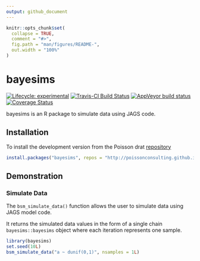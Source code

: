 ```yaml
---
output: github_document
---
```


<!-- README.md is generated from README.Rmd. Please edit that file -->

```r
knitr::opts_chunk$set(
  collapse = TRUE,
  comment = "#>",
  fig.path = "man/figures/README-",
  out.width = "100%"
)
```
# bayesims

<!-- badges: start -->
[![Lifecycle: experimental](https://img.shields.io/badge/lifecycle-experimental-orange.svg)](https://www.tidyverse.org/lifecycle/#experimental)
[![Travis-CI Build Status](https://travis-ci.org/poissonconsulting/bayesims.svg?branch=master)](https://travis-ci.org/poissonconsulting/bayesims)
[![AppVeyor build status](https://ci.appveyor.com/api/projects/status/github/poissonconsulting/bayesims?branch=master&svg=true)](https://ci.appveyor.com/project/poissonconsulting/bayesims)
[![Coverage Status](https://img.shields.io/codecov/c/github/poissonconsulting/bayesims/master.svg)](https://codecov.io/github/poissonconsulting/bayesims?branch=master)<!-- badges: end -->

bayesims is an R package to simulate data using JAGS code.

## Installation

To install the development version from the Poisson drat [repository](https://github.com/poissonconsulting/drat)
``` r
install.packages("bayesims", repos = "http://poissonconsulting.github.io/drat")
```

## Demonstration

### Simulate Data

The `bsm_simulate_data()` function allows the user to simulate data 
using JAGS model code.

It returns the simulated data values in the form of a single chain `bayesims::bayesims` 
object where each iteration represents one sample.

```r
library(bayesims)
set.seed(10L)
bsm_simulate_data("a ~ dunif(0,1)", nsamples = 1L)
```
